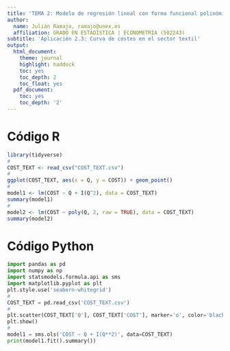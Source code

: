 ```yaml
---
title: 'TEMA 2: Modelo de regresión lineal con forma funcional polinómica'
author:
  name: Julián Ramajo, ramajo@unex.es
  affiliation: GRADO EN ESTADÍSTICA | ECONOMETRIA (502243)
subtitle: 'Aplicación 2.3: Curva de costes en el sector textil'
output:
  html_document:
    theme: journal
    highlight: haddock
    toc: yes
    toc_depth: 2
    toc_float: yes
  pdf_document:
    toc: yes
    toc_depth: '2'
---
```


# Código R

```r
library(tidyverse)
#
COST_TEXT <- read_csv("COST_TEXT.csv")
#
ggplot(COST_TEXT, aes(x = Q, y = COST)) + geom_point()
#
model1 <- lm(COST ~ Q + I(Q^2), data = COST_TEXT)
summary(model1)
# 
model2 <- lm(COST ~ poly(Q, 2, raw = TRUE), data = COST_TEXT)
summary(model2)
```

# Código Python

```python
import pandas as pd
import numpy as np
import statsmodels.formula.api as sms
import matplotlib.pyplot as plt
plt.style.use('seaborn-whitegrid')
#
COST_TEXT = pd.read_csv('COST_TEXT.csv')
# 
plt.scatter(COST_TEXT['Q'], COST_TEXT['COST'], marker='o', color='black')
plt.show()
#
model1 = sms.ols('COST ~ Q + I(Q**2)', data=COST_TEXT)
print(model1.fit().summary())
```
